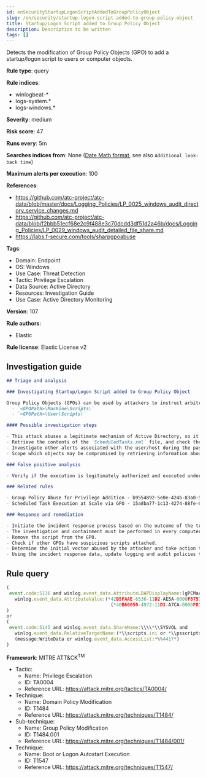 ```yaml
---
id: enSecurityStartupLogonScriptAddedToGroupPolicyObject
slug: /en/security/startup-logon-script-added-to-group-policy-object
title: Startup/Logon Script added to Group Policy Object
description: Description to be written
tags: []
---
```


<div id="startup-logon-script-added-to-group-policy-object"></div>

Detects the modification of Group Policy Objects (GPO) to add a startup/logon script to users or computer objects.

**Rule type**: query

**Rule indices**: 

* winlogbeat-*
* logs-system.*
* logs-windows.*

**Severity**: medium

**Risk score**: 47

**Runs every**: 5m

**Searches indices from**: None ([Date Math format](((ref))/common-options.html#date-math), see also <DocLink id="enSecurityRulesUiCreate" section="set-the-rules-schedule">`Additional look-back time`</DocLink>)

**Maximum alerts per execution**: 100

**References**: 

* https://github.com/atc-project/atc-data/blob/master/docs/Logging_Policies/LP_0025_windows_audit_directory_service_changes.md
* https://github.com/atc-project/atc-data/blob/f2bbb51ecf68e2c9f488e3c70dcdd3df51d2a46b/docs/Logging_Policies/LP_0029_windows_audit_detailed_file_share.md
* https://labs.f-secure.com/tools/sharpgpoabuse

**Tags**: 

* Domain: Endpoint
* OS: Windows
* Use Case: Threat Detection
* Tactic: Privilege Escalation
* Data Source: Active Directory
* Resources: Investigation Guide
* Use Case: Active Directory Monitoring

**Version**: 107

**Rule authors**: 

* Elastic

**Rule license**: Elastic License v2

## Investigation guide

```markdown
## Triage and analysis

### Investigating Startup/Logon Script added to Group Policy Object

Group Policy Objects (GPOs) can be used by attackers to instruct arbitrarily large groups of clients to execute specified commands at startup, logon, shutdown, and logoff. This is done by creating or modifying the `scripts.ini` or `psscripts.ini` files. The scripts are stored in the following paths:
  - `<GPOPath>\Machine\Scripts\`
  - `<GPOPath>\User\Scripts\`

#### Possible investigation steps

- This attack abuses a legitimate mechanism of Active Directory, so it is important to determine whether the activity is legitimate and the administrator is authorized to perform this operation.
- Retrieve the contents of the `ScheduledTasks.xml` file, and check the `<Command>` and `<Arguments>` XML tags for any potentially malicious commands or binaries.
- Investigate other alerts associated with the user/host during the past 48 hours.
- Scope which objects may be compromised by retrieving information about which objects are controlled by the GPO.

### False positive analysis

- Verify if the execution is legitimately authorized and executed under a change management process.

### Related rules

- Group Policy Abuse for Privilege Addition - b9554892-5e0e-424b-83a0-5aef95aa43bf
- Scheduled Task Execution at Scale via GPO - 15a8ba77-1c13-4274-88fe-6bd14133861e

### Response and remediation

- Initiate the incident response process based on the outcome of the triage.
- The investigation and containment must be performed in every computer controlled by the GPO, where necessary.
- Remove the script from the GPO.
- Check if other GPOs have suspicious scripts attached.
- Determine the initial vector abused by the attacker and take action to prevent reinfection through the same vector.
- Using the incident response data, update logging and audit policies to improve the mean time to detect (MTTD) and the mean time to respond (MTTR).
```

## Rule query

```js
(
 event.code:5136 and winlog.event_data.AttributeLDAPDisplayName:(gPCMachineExtensionNames or gPCUserExtensionNames) and
   winlog.event_data.AttributeValue:(*42B5FAAE-6536-11D2-AE5A-0000F87571E3* and
                                      (*40B66650-4972-11D1-A7CA-0000F87571E3* or *40B6664F-4972-11D1-A7CA-0000F87571E3*))
)
or
(
 event.code:5145 and winlog.event_data.ShareName:\\\\*\\SYSVOL and
   winlog.event_data.RelativeTargetName:(*\\scripts.ini or *\\psscripts.ini) and
   (message:WriteData or winlog.event_data.AccessList:*%%4417*)
)

```

**Framework**: MITRE ATT&CK<sup>TM</sup>

* Tactic:
    * Name: Privilege Escalation
    * ID: TA0004
    * Reference URL: https://attack.mitre.org/tactics/TA0004/
* Technique:
    * Name: Domain Policy Modification
    * ID: T1484
    * Reference URL: https://attack.mitre.org/techniques/T1484/
* Sub-technique:
    * Name: Group Policy Modification
    * ID: T1484.001
    * Reference URL: https://attack.mitre.org/techniques/T1484/001/
* Technique:
    * Name: Boot or Logon Autostart Execution
    * ID: T1547
    * Reference URL: https://attack.mitre.org/techniques/T1547/

